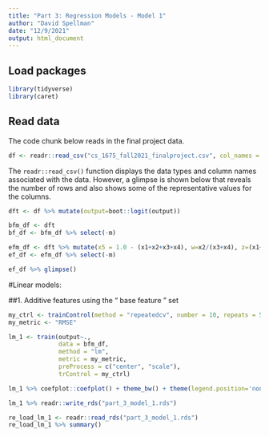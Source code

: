 ```yaml
---
title: "Part 3: Regression Models - Model 1"
author: "David Spellman"
date: "12/9/2021"
output: html_document
---
```


## Load packages
```r
library(tidyverse)
library(caret)
```

## Read data

The code chunk below reads in the final project data.  

```r
df <- readr::read_csv("cs_1675_fall2021_finalproject.csv", col_names = TRUE)
```

The `readr::read_csv()` function displays the data types and column names associated with the data. However, a glimpse is shown below that reveals the number of rows and also shows some of the representative values for the columns.  

```r
dft <- df %>% mutate(output=boot::logit(output))

bfm_df <- dft
bf_df <- bfm_df %>% select(-m)

efm_df <- dft %>% mutate(x5 = 1.0 - (x1+x2+x3+x4), w=x2/(x3+x4), z=(x1+x2)/(x4+x5), t=v1*v2)
ef_df <- efm_df %>% select(-m)

ef_df %>% glimpse()
```

#Linear models:

##1. Additive features using the “ base feature ” set

```r
my_ctrl <- trainControl(method = "repeatedcv", number = 10, repeats = 5)
my_metric <- "RMSE"

lm_1 <- train(output~.,
              data = bfm_df,
              method = "lm",
              metric = my_metric,
              preProcess = c("center", "scale"),
              trControl = my_ctrl)

lm_1 %>% coefplot::coefplot() + theme_bw() + theme(legend.position='none')
```

```r
lm_1 %>% readr::write_rds("part_3_model_1.rds")
```

```r
re_load_lm_1 <- readr::read_rds("part_3_model_1.rds")
re_load_lm_1 %>% summary()
```





